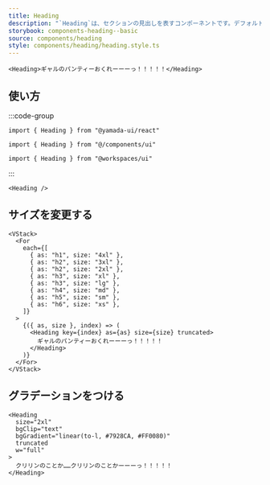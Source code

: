 ```yaml
---
title: Heading
description: "`Heading`は、セクションの見出しを表すコンポーネントです。デフォルトでは、`h1`要素をレンダリングします。"
storybook: components-heading--basic
source: components/heading
style: components/heading/heading.style.ts
---
```


```tsx preview
<Heading>ギャルのパンティーおくれーーーっ！！！！！</Heading>
```

## 使い方

:::code-group

```tsx [package]
import { Heading } from "@yamada-ui/react"
```

```tsx [alias]
import { Heading } from "@/components/ui"
```

```tsx [monorepo]
import { Heading } from "@workspaces/ui"
```

:::

```tsx
<Heading />
```

## サイズを変更する

```tsx preview
<VStack>
  <For
    each={[
      { as: "h1", size: "4xl" },
      { as: "h2", size: "3xl" },
      { as: "h2", size: "2xl" },
      { as: "h3", size: "xl" },
      { as: "h3", size: "lg" },
      { as: "h4", size: "md" },
      { as: "h5", size: "sm" },
      { as: "h6", size: "xs" },
    ]}
  >
    {({ as, size }, index) => (
      <Heading key={index} as={as} size={size} truncated>
        ギャルのパンティーおくれーーーっ！！！！！
      </Heading>
    )}
  </For>
</VStack>
```

## グラデーションをつける

```tsx preview
<Heading
  size="2xl"
  bgClip="text"
  bgGradient="linear(to-l, #7928CA, #FF0080)"
  truncated
  w="full"
>
  クリリンのことか……クリリンのことかーーーっ！！！！！
</Heading>
```
